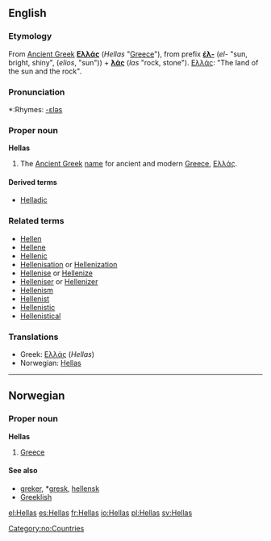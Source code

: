 ==English==

===Etymology===
From [[Ancient Greek]] '''[[Ελλάς]]''' (''Hellas'' "[[Greece]]"), from prefix '''[[έλ-]]''' (''el-'' "sun, bright, shiny", (''elios'', "sun")) + '''[[λάς]]''' (''las'' "rock, stone"). [[Ελλάς]]: "The land of the sun and the rock".

===Pronunciation===
*:Rhymes: [[Rhymes:English:-ɛləs|-ɛləs]]

===Proper noun===
'''Hellas'''

# The [[Ancient Greek]] [[name]] for ancient and modern [[Greece]], [[Ελλάς]].

====Derived terms====
*[[Helladic]]

===Related terms===
*[[Hellen]]
*[[Hellene]]
*[[Hellenic]]
*[[Hellenisation]] or [[Hellenization]]
*[[Hellenise]] or [[Hellenize]]
*[[Helleniser]] or [[Hellenizer]]
*[[Hellenism]]
*[[Hellenist]]
*[[Hellenistic]]
*[[Hellenistical]]

===Translations===
*Greek: [[Ελλάς]] (''Hellas'')
*Norwegian: [[Hellas]]

----

==Norwegian==

===Proper noun===
'''Hellas'''

# [[Greece]]

====See also====
*[[greker]], *[[gresk]], [[hellensk]]
*[[Greeklish]]

[[Category:no:Countries]]

[[el:Hellas]]
[[es:Hellas]]
[[fr:Hellas]]
[[io:Hellas]]
[[pl:Hellas]]
[[sv:Hellas]]